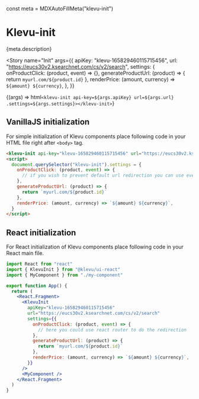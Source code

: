 const meta = MDXAutoFillMeta("klevu-init")

<Meta title="Non components/Init" component="klevu-init" argTypes={meta.argTypes} parameters={meta.parameters} />

# Klevu-init

<Description>{meta.description}</Description>

<Story
  name="Init"
  args={{
    apiKey: "klevu-165829460115715456",
    url: "https://eucs30v2.ksearchnet.com/cs/v2/search",
    settings: {
      onProductClick: (product, event) => {},
      generateProductUrl: (product) => {
        return `myurl.com/${product.id}`
      },
      renderPrice: (amount, currency) => `${amount} ${currency}`,
    },
  }}
>
  {(args) => html`<klevu-init api-key=${args.apiKey} url=${args.url} .settings=${args.settings}></klevu-init>`}
</Story>

## VanillaJS initialization

For simple initialization of Klevu components place following code in your HTML file right after `<body>` tag.

```html
<klevu-init api-key="klevu-165829460115715456" url="https://eucs30v2.ksearchnet.com/cs/v2/search"></klevu-init>
<script>
  document.querySelector("klevu-init").settings = {
    onProductClick: (product, event) => {
      // if you wish to prevent default url redirection you can use event.preventDefault() and redirect to your own url
    },
    generateProductUrl: (product) => {
      return `myurl.com/${product.id}`
    },
    renderPrice: (amount, currency) => `${amount} ${currency}`,
  }
</script>
```

## React initialization

For React initialization of Klevu components place following code in your React main file.

```jsx
import React from "react"
import { KlevuInit } from "@klevu/ui-react"
import { MyComponent } from "./my-component"

export function App() {
  return (
    <React.Fragment>
      <KlevuInit
        apiKey="klevu-165829460115715456"
        url="https://eucs30v2.ksearchnet.com/cs/v2/search"
        settings={{
          onProductClick: (product, event) => {
            // here you could use react router to do the redirection
          },
          generateProductUrl: (product) => {
            return `myurl.com/${product.id}`
          },
          renderPrice: (amount, currency) => `${amount} ${currency}`,
        }}
      />
      <MyComponent />
    </React.Fragment>
  )
}
```
